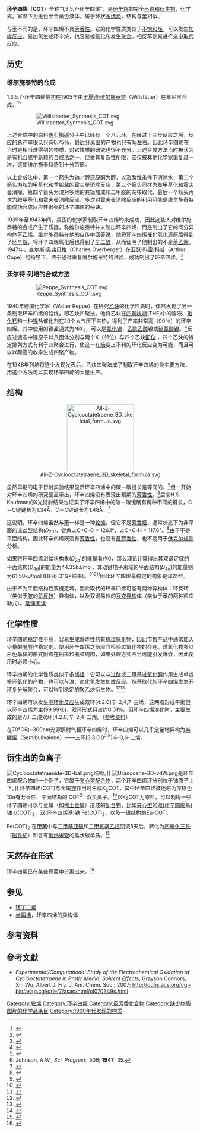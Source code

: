 {{Chembox
|   Name = 环辛四烯
|   ImageFileL1 = Cyclooctatetraen.svg
|   ImageSizeL1 = 100px
|   ImageNameL1 = 环辛四烯 结构式
|   ImageFile2 = Cyclooctatetraene-3d.png
|   ImageSize2 = 150px
|   ImageName2 = 环辛四烯 空间填充模型
|   ImageFileR1 = Cyclooctatetraene-profile-3D-balls.png
|   ImageSizeR1 = 120px
|   ImageNameR1 = 环辛四烯 球棍模型
|   NameEn = Cyclooctatetraene
|   IUPACName = 1,3,5,7-Cyclooctatetraene
|   OtherNames = 1,3,5,7-环辛四烯<br />[8]-轮烯
|   Abbreviations = COT
| Section1 = {{Chembox Identifiers
| CASNo = 629-20-9
| CASNo_Ref = {{cascite|correct|CAS}}
|  SMILES  =  C1=C/C=C\C=C/C=C\1
|  RTECS  =  CY1400000
|  ChemSpiderID_Ref  = {{chemspidercite|correct|chemspider}}|  ChemSpiderID  =  553448
|  InChI  =  1/C8H8/c1-2-4-6-8-7-5-3-1/h1-8H/b2-1-,3-1-,4-2-,5-3-,6-4-,7-5-,8-6-,8-7-
|  StdInChI_Ref  = {{stdinchicite|correct|chemspider}}|  StdInChI  =  1S/C8H8/c1-2-4-6-8-7-5-3-1/h1-8H/b2-1-,3-1-,4-2-,5-3-,6-4-,7-5-,8-6-,8-7-
|  InChIKey  =  KDUIUFJBNGTBMD-BONZMOEMBR
|  StdInChIKey_Ref  = {{stdinchicite|correct|chemspider}}|  StdInChIKey  =  KDUIUFJBNGTBMD-BONZMOEMSA-N
|  EC_number  =  211-080-3
}}
| Section2 = {{Chembox Properties
|   Formula = {{Chem|C|8|H|8|}}
|   MolarMass = 104.15 
|   Appearance = 金黄色液体
|   Density = 0.9250 g/cm³ (液体)
|   Solubility = 不互溶
|   MeltingPt = −5 – −3°C (268-270K)
|   BoilingPt = 142-143°C (415-416K)
|   Viscosity =
  }}
| Section7 = {{Chembox Hazards
|   ExternalMSDS =
|   EUClass = 可燃 ('''F''')<br />[[致癌物质|第一类致癌物质]]<br />[[致诱变剂|第二类致诱变剂]]<br />有毒 ('''T''')
|   NFPA-H = 3
|   NFPA-R = 0
|   NFPA-F = 4
|   RPhrases = {{R45}}, {{R46}}, {{R11}}, {{R36/38}},<br />{{R48/23/24/25}}, {{R65}}
|   SPhrases = {{S53}}, {{S45}}
|   FlashPt = −11 °C
|   Autoignition = 561 °C
  }}
| Section8 = {{Chembox Related
|   OtherCpds = [[环丁二烯|环丁二烯]]、[[苯|苯]]、[[环辛烷|环辛烷]]
  }}
}}

'''环辛四烯'''（'''COT'''）全称“1,3,5,7-环辛四烯”，是[[环辛烷|环辛烷]]的完全[[不饱和化合物|不饱和]][[衍生物|衍生物]]，化学式{{Chem|C|8|H|8}}。室温下为无色至金黄色液体。属于环状[[多烯烃|多烯烃]]，结构与[[苯|苯]]相似。

与[[苯|苯]]不同的是，环辛四烯不具[[芳香性|芳香性]]。它的化学性质类似于[[不饱和烃|不饱和烃]]，可以发生[[加成反应|加成反应]]，易加氢生成环辛烷，也容易被[[氧化|氧化]]和发生[[聚合|聚合]]。相反苯则易进行[[亲电取代反应|亲电取代反应]]。

==历史==
===维尔施泰特的合成===
1,3,5,7-环辛四烯最初在1905年由[[里夏德·维尔施泰特|里夏德·维尔施泰特]]（Willstätter）在慕尼黑合成。<ref>{{cite journal en|last=Mason|first=S.|title=The Science and Humanism of Linus Pauling （1901-1994）|journal=Chemical Society Reviews|volume=26|issue=1|year=1997}}</ref><ref>{{cite journal en
| title = Über Cyclo-octatetraen
| author = [[里夏德·维尔施泰特|Richard Willstätter]], Ernst Waser
| journal = Berichte der deutschen chemischen Gesellschaft
| volume = 44
| issue = 3
| pages = 3423–3445
| year = 1911
| doi = 10.1002/cber.191104403216}}
</ref>

:[[File:Willstaetter_Synthesis_COT.svg|frameless]]

{{clear|left}}

上述合成中的原料[[伪石榴碱|伪石榴碱]]分子中已经有一个八元环。在经过十三步反应之后，反应的总产率很低只有0.75％，最后分离出的产物也只有1g左右。因此环辛四烯在当时是相当难得到的物质，对它性质的研究也很不充分。上述合成方法当时被认为是有机合成中新颖的合成法之一，但受其复杂性所限，它仅被其他化学家重复过一次，这使维尔施泰特感到十分苦恼。

以上合成法中，第一个箭头为钠／醇还原酮为醇，以及酸性条件下消除水，第二个箭头为胺的[[甲基化|甲基化]]和季铵盐的[[霍夫曼消除反应|霍夫曼消除反应]]，第三个箭头同样为胺甲基化和霍夫曼消除，第四个箭头为溴对多烯的共轭加成和二甲胺的亲核取代，最后一个箭头再次为胺甲基化和霍夫曼消除反应。多次对霍夫曼消除反应的利用可能是维尔施泰特能成功合成反应性很强的环辛四烯的秘诀。

1939年至1943年间，美国的化学家制取环辛四烯均未成功，因此这些人对维尔施泰特的合成产生了质疑，称维尔施泰特并未制出环辛四烯，而是制出了它的同分异构体[[苯乙烯|苯乙烯]]。维尔施泰特在他的自传中回答说，他将环辛四烯催化氢化还原后得到了[[环辛烷|环辛烷]]，将环辛四烯氧化后也得到了[[辛二酸|辛二酸]]，从而证明了他制出的不是[[苯乙烯|苯乙烯]]。1947年，[[查尔斯·奥弗贝格|查尔斯·奥弗贝格]]（Charles Overberger）在[[亚瑟·科雷·科普|亚瑟·科雷·科普]]（Arthur Cope）的指导下，终于通过重复维尔施泰特的试验，成功制出了环辛四烯。<ref>{{cite journal en|first=A. C.|last=Cope|coauthors=Overberger C. G.|journal=J. Am. Chem. Soc.|year=1947|issue=69|pages=476}}</ref>

===沃尔特·列培的合成方法===
:[[Image:Reppe_Synthesis_COT.svg|frameless]]

1940年德国化学家{{en-link|沃尔特·列培|Walter Reppe}}（Walter Reppe）在研究[[乙炔|乙炔]]的化学性质时，偶然发现了另一条制取环辛四烯的路线，即乙炔四聚法。他将乙炔在[[四氢呋喃|四氢呋喃]](THF)中的溶液、[[碳化钙|碳化钙]]和一种[[镍|镍]]盐催化剂在20个大气压下共热，得到了产率非常高（90％）的环辛四烯。其中使用的镍盐通式为NiX<sub>2</sub>，可以是[[氰化镍|氰化镍]]、[[乙酰乙酸|乙酰乙酸]]镍或[[硫氰酸镍|硫氰酸镍]]。<ref name=reppe>{{cite journal en
 | title = Cyclisierende Polymerisation von Acetylen I Über Cyclooctatetraen
 | author = Walter Reppe, Otto Schlichting, Karl Klager, Tim Toepel
 | journal = Justus Liebigs Annalen der Chemie
 | volume = 560
 | issue = 1
 | pages = 1–92
 | year = 1948
 | doi = 10.1002/jlac.19485600102}}
</ref>反应过渡态中镍原子以八面体分别与两个X（邻位）与四个乙炔[http://books.google.com/books?id=Fehp4eL8Jj8C&pg=PA194&lpg=PA194&dq=cyclooctatetraene+synthesis&source=bl&ots=UsgzwbXsYH&sig=Bxgoj3YcXKIZGmV0ClxZXQ38T70&hl=en&ei=kxcNStvzB5OTkAWtrbW2BA&sa=X&oi=book_result&ct=result&resnum=8#PPA195,M1 配位] {{Wayback|url=http://books.google.com/books?id=Fehp4eL8Jj8C&pg=PA194&lpg=PA194&dq=cyclooctatetraene+synthesis&source=bl&ots=UsgzwbXsYH&sig=Bxgoj3YcXKIZGmV0ClxZXQ38T70&hl=en&ei=kxcNStvzB5OTkAWtrbW2BA&sa=X&oi=book_result&ct=result&resnum=8#PPA195,M1 |date=20140104144216 }}，四个乙炔的特定排列方式有利于四聚合进行，使这一在[[熵|熵]]变上不利的环化反应变为可能，而且可以以颇高的收率生成四聚产物。

在1948年列培将这个发现发表后，乙炔四聚法成了制取环辛四烯的最主要方法，用这个方法可以实现环辛四烯的大量生产。

==结构==
<center>[[Image:All-Z-Cyclooctatetraene_3D_skeletal_formula.svg|180px]]</center>

虽然早期的电子衍射实验结果显示环辛四烯中的碳－碳键长是等同的，<ref>{{cite journal en|author= Bastiensen, O.; Hassel, O.; Langseth, A. |title= The ‘Octa-Benzene’, Cyclo-octatetraene (C<sub>8</sub>H<sub>8</sub>) |journal= [[Nature_(journal)|Nature]] |volume=160 |issue= 4056 |year= 1947 |pages= 128 |doi= 10.1038/160128a0 }}</ref>但一开始对环辛四烯的研究便显示出，环辛四烯没有表现出预期的[[芳香性|芳香性]]。<ref>Johnson, A.W., ''Sci. Progress''; 506; '''1947'''; 35.</ref>后来H.S. Kaufman的X光衍射结果也证实了环辛四烯中的碳－碳键确有两种不同的键长，C＝C键键长为1.34Å，C－C键键长为1.48Å。<ref>{{cite journal en|author= Kaufman, H. S.; Fankuchen, I.; Mark, H. |title= Structure of Cyclo-octatetraene |journal= [[Nature_(journal)|Nature]] |volume= 161 |issue= 4083 |year= 1948 |pages= 165 |doi= 10.1038/161165a0 }}</ref>

这说明，环辛四烯虽然与[[苯|苯]]一样是一种[[轮烯|轮烯]]，但它不是[[芳香烃|芳香烃]]，通常状态下为非平面的澡盆型结构(''D''<sub>2d</sub>)，键角∠C=C-C = 126.1°，∠C=C-H = 117.6°。<ref name=Thomas>{{cite journal en
 | title = High resolution Raman spectroscopy of gases with laser sources. XIII - the pure rotational spectra of 1,3,5,7-cyclooctatetraene and 1,5-cyclooctadiene
 | url = https://archive.org/details/sim_journal-of-raman-spectroscopy_1978-12_7_6/page/353
 | author = Thomas, P. M.; Weber, A.
 | journal = Journal of Raman Spectroscopy
 | volume = 7
 | issue = 6
 | pages = 353–357
 | year = 1978
 | doi = 10.1002/jrs.1250070614}}
</ref>由于不是平面结构，因此环辛四烯既没有[[芳香性|芳香性]]，也没有[[反芳香性|反芳香性]]，也不适用于[[休克尔规则|休克尔规则]]分析。

如果将环辛四烯浴盆状构象(''D''<sub>2d</sub>)的能量看作0，那么理论计算得出其双键定域的平面结构(''D''<sub>4d</sub>)的能量为44.35kJ/mol，其双键电子离域的平面结构(''D''<sub>8d</sub>)的能量则为61.50kJ/mol (HF/6-31G*结果)。<ref>{{cite journal en|first=L. A.|last=Paquette|journal=Acc. Chem. Res.|volume=26|issue=57|year=1993}}</ref><ref>{{cite journal en|first=D. A.|last=Hrovat|coauthors=W. T. Borden|journal=J. Am. Chem. Soc.|volume=114|issue=5879|year=1992}}</ref><ref>{{cite journal en|first=P.|last=Politzer|coauthors=J. S. Murray, J. M. Seminario|journal=Int. J. Quantum Chem.|volume=50|issue=273|year=1994}}</ref>因此环辛四烯最稳定的构象是澡盆型。

由于不为平面结构且双键定域，因此取代的环辛四烯可能有两种异构体：环反转（类似于[[胺|胺]]的[[氮反转|氮反转]]）异构体，以及双键易位的[[互变异构|互变异构]]体（类似于苯的两种凯库勒式）。[http://books.google.com/books?id=K-EAvO9HAncC&pg=RA2-PA284&lpg=RA2-PA284&dq=cyclooctatetraene+synthesis&source=bl&ots=wo6xteZyaz&sig=HhB6nD-d_f2R0AcuDl2Z8vwQb5U&hl=en&ei=aSENSqWtHtCUkAWY2f2YBA&sa=X&oi=book_result&ct=result&resnum=9#PRA2-PA284,M1 延伸阅读]

==化学性质==
环辛四烯稳定性不高，容易生成爆炸性的[[有机过氧化物|有机过氧化物]]，因此市售产品中通常加入少量的[[氢醌|氢醌]]作稳定剂。使用环辛四烯之前应当检验过氧化物的存在。过氧化物多以白色晶体的形式附着在瓶盖和瓶颈周围，如果处理方式不当可能引发爆炸，因此使用时必须小心。

环辛四烯的化学性质类似于[[多烯烃|多烯烃]]：它可以与[[过酸|过酸]]或[[二甲基过氧化酮|二甲基过氧化酮]]作用生成单或多[[环氧化|环氧化]]的产物，也可以与[[溴|溴]]、[[卤化氢|卤化氢]]发生[[加成反应|加成反应]]。烷基取代的环辛四烯发生[[开环复分解聚合|开环复分解聚合]]，可以得到稳定的[[聚乙炔|聚乙炔]]衍生物。<ref>{{US patent|5198153}}</ref><ref>{{cite journal en|last=Jozefiak|first=T. H.|coauthors=Ginsburg, E. J.; Gorman, C. B.; Grubbs, R. H.; Lewis, N. S.|title=Voltammetric Characterization of Soluble Polyacetylene Derivatives Obtained from the Ring-Opening Metathesis Polymerization (ROMP) of Substituted Cyclooctatetraenes|journal=J. Am. Chem. Soc.|year=1993|volume=115|pages=4705-4713|doi=10.1021/ja00064a035}}</ref>

环辛四烯可以发生[[电环化反应|电环化反应]]生成双环[4.2.0]辛-2,4,7-三烯，这两者形成平衡但以环辛四烯为主(99.99％)，双环形式只占约0.01％。但环辛四烯溴化时，主要生成的是7,8-二溴双环[4.2.0]辛-2,4-二烯。（[http://csi.chemie.tu-darmstadt.de/ak/immel/script/redirect.cgi?filename=http://csi.chemie.tu-darmstadt.de/ak/immel/tutorials/reactions/index1.html 参考资料]）

在70℃和~300nm光源照射气相环辛四烯时，环辛四烯可以几乎定量地异构为[[半瞬烯|半瞬烯]]（Semibullvalene）——三环[3.3.0.0<sup>2,8</sup>]辛-3,6-二烯。

==衍生出的负离子==
[[Image:Cyclooctatetraenide-3D-ball.png|thumb]]结构。]]
[[Image:Uranocene-3D-vdW.png|thumb]]是环辛四烯配合物的一个例子，它属于[[夹心型配合物|夹心型配合物]]，两个环辛四烯环分别位于铀原子上下。]]
环辛四烯(COT)与金属[[钾|钾]]作用时生成K<sub>2</sub>COT，其中环辛四烯被还原为深棕色10π有芳香性、平面结构的 COT<sup>2−</sup> 双负离子。<ref>{{cite journal en|title=The cyclooctatetraenyl dianion|first=Thomas J.|last=Katz|journal=[[J._Am._Chem._Soc.|J. Am. Chem. Soc.]]|year=1960|volume=82|issue=14|pages=3784-3785|doi=10.1021/ja01499a077}}</ref>以K<sub>2</sub>COT为原料，可以制得一些环辛四烯可以与金属（如[[稀土金属|稀土金属]]）形成的[[配合物|配合物]]，比如[[夹心型配合物|夹心型]]的[[双(环辛四烯基)铀|双(环辛四烯基)铀]] U(COT)<sub>2</sub>、双(环辛四烯基)铁 Fe(COT)<sub>2</sub>，以及一维结构的Eu-COT。

Fe(COT)<sub>2</sub> 在[[甲苯|甲苯]]中与[[二甲基亚砜|二甲基亚砜]]和[[二甲氧基乙烷|二甲氧基乙烷]]回流5天后，转化为[[四氧化三铁|四氧化三铁]]（[[磁铁矿|磁铁矿]]）和含有[[碳纳米管|碳纳米管]]的晶状碳单质。<ref>{{cite journal en|title=Crystalline Graphite from an Organometallic Solution-Phase Reaction|first=Erich C.|last=Walter|coauthors=Tobias Beetz, Matthew Y. Sfeir, Louis E. Brus, Michael L. Steigerwald|journal=[[J._Am._Chem._Soc.|J. Am. Chem. Soc.]]|year=2006|volume=128|issue=49|pages=15590-15591|doi=10.1021/ja0666203}}</ref>

==天然存在形式==
环辛四烯已在某些真菌中分离出来。<ref>{{cite journal en|first=M.|last=Stinson|coauthors=Ezra, D.; Hess, W. M.; Sears, J.; Strobel, G.|title=An endophytic Gliocladium sp. of Eucryphia cordifolia producing selective volatile antimicrobial compounds|journal=Plant Science|year=2003|volume=16|pages=913-922|doi=10.1016/S0168-9452(03)00299-1}}</ref>

==参见==
* [[环丁二烯|环丁二烯]]
* [[半瞬烯|半瞬烯]]，环辛四烯的异构体

==参考资料==
{{reflist|2}}

==參考文獻==
{{refbegin}}
*'' Experimental/Computational Study of the Electrochemical Oxidation of Cyclooctatetraene in Protic Media. Solvent Effects'', Grayson Connors, Xin Wu, Albert J. Fry. J. Am. Chem. Soc.; 2007; http://pubs.acs.org/cgi-bin/asap.cgi/orlef7/asap/html/ol070349s.html
{{refend}}

{{环烯烃}}
{{环状化合物}}
{{Annulenes|state=autocollapse}}

{{Authority control}}
[[Category:轮烯|Category:轮烯]]
[[Category:环辛四烯|Category:环辛四烯]]
[[Category:反芳香化合物|Category:反芳香化合物]]
[[Category:缺少物质图片的化学品条目|Category:缺少物质图片的化学品条目]]
[[Category:1900年代发现的物质|Category:1900年代发现的物质]]